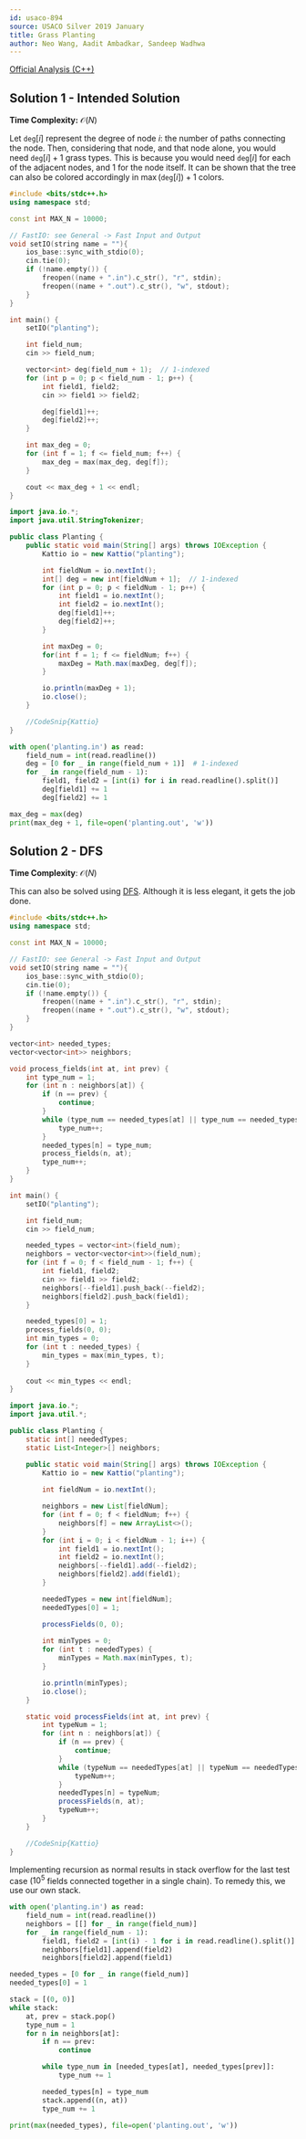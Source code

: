 ```yaml
---
id: usaco-894
source: USACO Silver 2019 January
title: Grass Planting
author: Neo Wang, Aadit Ambadkar, Sandeep Wadhwa
---
```


[Official Analysis (C++)](http://www.usaco.org/current/data/sol_planting_silver_jan19.html)

## Solution 1 - Intended Solution

**Time Complexity:** $\mathcal{O}(N)$

Let $\texttt{deg}[i]$ represent the degree of node $i$: the number of paths
connecting the node. Then, considering that node, and that node alone, you would
need $\texttt{deg}[i]+1$ grass types. This is because you would need
$\texttt{deg}[i]$ for each of the adjacent nodes, and $1$ for the node itself.
It can be shown that the tree can also be colored accordingly in
$\max(\texttt{deg}[i])+1$ colors.

<LanguageSection>
<CPPSection>

```cpp
#include <bits/stdc++.h>
using namespace std;

const int MAX_N = 10000;

// FastIO: see General -> Fast Input and Output
void setIO(string name = ""){
	ios_base::sync_with_stdio(0);
	cin.tie(0);
	if (!name.empty()) {
		freopen((name + ".in").c_str(), "r", stdin);
		freopen((name + ".out").c_str(), "w", stdout);
	}
}

int main() {
	setIO("planting");

	int field_num; 
	cin >> field_num;

	vector<int> deg(field_num + 1);  // 1-indexed
	for (int p = 0; p < field_num - 1; p++) {
		int field1, field2;
		cin >> field1 >> field2;

		deg[field1]++;
		deg[field2]++;
	}

	int max_deg = 0;
	for (int f = 1; f <= field_num; f++) {
		max_deg = max(max_deg, deg[f]);
	}

	cout << max_deg + 1 << endl;
}
```

</CPPSection>
<JavaSection>

```java
import java.io.*;
import java.util.StringTokenizer;

public class Planting {
	public static void main(String[] args) throws IOException {
		Kattio io = new Kattio("planting");

		int fieldNum = io.nextInt();
		int[] deg = new int[fieldNum + 1];  // 1-indexed
		for (int p = 0; p < fieldNum - 1; p++) {
			int field1 = io.nextInt();
			int field2 = io.nextInt();
			deg[field1]++;
			deg[field2]++;
		}

		int maxDeg = 0;
		for(int f = 1; f <= fieldNum; f++) {
			maxDeg = Math.max(maxDeg, deg[f]);
		}

		io.println(maxDeg + 1);
		io.close();
	}

	//CodeSnip{Kattio}
}
```

</JavaSection>
<PySection>

```py
with open('planting.in') as read:
	field_num = int(read.readline())
	deg = [0 for _ in range(field_num + 1)]  # 1-indexed
	for _ in range(field_num - 1):
		field1, field2 = [int(i) for i in read.readline().split()]
		deg[field1] += 1
		deg[field2] += 1

max_deg = max(deg)
print(max_deg + 1, file=open('planting.out', 'w'))
```

</PySection>
</LanguageSection>

## Solution 2 - DFS

**Time Complexity**: $\mathcal{O}(N)$

This can also be solved using [DFS](https://usaco.guide/silver/dfs).
Although it is less elegant, it gets the job done.

<LanguageSection>
<CPPSection>

```cpp
#include <bits/stdc++.h>
using namespace std;

const int MAX_N = 10000;

// FastIO: see General -> Fast Input and Output
void setIO(string name = ""){
	ios_base::sync_with_stdio(0);
	cin.tie(0);
	if (!name.empty()) {
		freopen((name + ".in").c_str(), "r", stdin);
		freopen((name + ".out").c_str(), "w", stdout);
	}
}

vector<int> needed_types;
vector<vector<int>> neighbors;

void process_fields(int at, int prev) {
	int type_num = 1;
	for (int n : neighbors[at]) {
		if (n == prev) {
			continue;
		}
		while (type_num == needed_types[at] || type_num == needed_types[prev]) {
			type_num++;
		}
		needed_types[n] = type_num;
		process_fields(n, at);
		type_num++;
	}
}

int main() {
	setIO("planting");

	int field_num; 
	cin >> field_num;

	needed_types = vector<int>(field_num);
	neighbors = vector<vector<int>>(field_num);
	for (int f = 0; f < field_num - 1; f++) {
		int field1, field2;
		cin >> field1 >> field2;
		neighbors[--field1].push_back(--field2);
		neighbors[field2].push_back(field1);
	}

	needed_types[0] = 1;
	process_fields(0, 0);
	int min_types = 0;
	for (int t : needed_types) {
		min_types = max(min_types, t);
	}
	
	cout << min_types << endl;
}
```

</CPPSection>
<JavaSection>

```java
import java.io.*;
import java.util.*;

public class Planting {
	static int[] neededTypes;
	static List<Integer>[] neighbors;

	public static void main(String[] args) throws IOException {
		Kattio io = new Kattio("planting");
		
		int fieldNum = io.nextInt();

		neighbors = new List[fieldNum];
		for (int f = 0; f < fieldNum; f++) {
			neighbors[f] = new ArrayList<>();
		}
		for (int i = 0; i < fieldNum - 1; i++) {
			int field1 = io.nextInt();
			int field2 = io.nextInt();
			neighbors[--field1].add(--field2);
			neighbors[field2].add(field1);
		}

		neededTypes = new int[fieldNum];
		neededTypes[0] = 1;

		processFields(0, 0);
		
		int minTypes = 0;
		for (int t : neededTypes) {
			minTypes = Math.max(minTypes, t);
		}

		io.println(minTypes);
		io.close();
	}

	static void processFields(int at, int prev) {
		int typeNum = 1;
		for (int n : neighbors[at]) {
			if (n == prev) {
				continue;
			}
			while (typeNum == neededTypes[at] || typeNum == neededTypes[prev]) {
				typeNum++;
			}
			neededTypes[n] = typeNum;
			processFields(n, at);
			typeNum++;
		}
	}

	//CodeSnip{Kattio}
}
```

</JavaSection>
<PySection>

Implementing recursion as normal results in stack overflow for the last test case
($10^5$ fields connected together in a single chain). To remedy this, we use our own
stack.

```py
with open('planting.in') as read:
	field_num = int(read.readline())
	neighbors = [[] for _ in range(field_num)]
	for _ in range(field_num - 1):
		field1, field2 = [int(i) - 1 for i in read.readline().split()]
		neighbors[field1].append(field2)
		neighbors[field2].append(field1)

needed_types = [0 for _ in range(field_num)]
needed_types[0] = 1

stack = [(0, 0)]
while stack:
	at, prev = stack.pop()
	type_num = 1
	for n in neighbors[at]:
		if n == prev:
			continue

		while type_num in [needed_types[at], needed_types[prev]]:
			type_num += 1

		needed_types[n] = type_num
		stack.append((n, at))
		type_num += 1

print(max(needed_types), file=open('planting.out', 'w'))
```

</PySection>
</LanguageSection>
